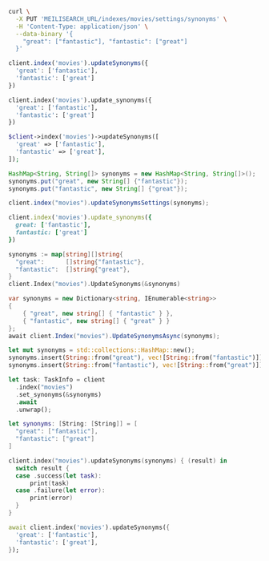 <CodeGroup>

```bash cURL
curl \
  -X PUT 'MEILISEARCH_URL/indexes/movies/settings/synonyms' \
  -H 'Content-Type: application/json' \
  --data-binary '{
    "great": ["fantastic"], "fantastic": ["great"]
  }'
```

```javascript JS
client.index('movies').updateSynonyms({
  'great': ['fantastic'],
  'fantastic': ['great']
})
```

```python Python
client.index('movies').update_synonyms({
  'great': ['fantastic'],
  'fantastic': ['great']
})
```

```php PHP
$client->index('movies')->updateSynonyms([
  'great' => ['fantastic'],
  'fantastic' => ['great'],
]);
```

```java Java
HashMap<String, String[]> synonyms = new HashMap<String, String[]>();
synonyms.put("great", new String[] {"fantastic"});
synonyms.put("fantastic", new String[] {"great"});

client.index("movies").updateSynonymsSettings(synonyms);
```

```ruby Ruby
client.index('movies').update_synonyms({
  great: ['fantastic'],
  fantastic: ['great']
})
```

```go Go
synonyms := map[string][]string{
  "great":      []string{"fantastic"},
  "fantastic":  []string{"great"},
}
client.Index("movies").UpdateSynonyms(&synonyms)
```

```csharp C#
var synonyms = new Dictionary<string, IEnumerable<string>>
{
    { "great", new string[] { "fantastic" } },
    { "fantastic", new string[] { "great" } }
};
await client.Index("movies").UpdateSynonymsAsync(synonyms);
```

```rust Rust
let mut synonyms = std::collections::HashMap::new();
synonyms.insert(String::from("great"), vec![String::from("fantastic")]);
synonyms.insert(String::from("fantastic"), vec![String::from("great")]);

let task: TaskInfo = client
  .index("movies")
  .set_synonyms(&synonyms)
  .await
  .unwrap();
```

```swift Swift
let synonyms: [String: [String]] = [
  "great": ["fantastic"],
  "fantastic": ["great"]
]

client.index("movies").updateSynonyms(synonyms) { (result) in
  switch result {
  case .success(let task):
      print(task)
  case .failure(let error):
      print(error)
  }
}
```

```dart Dart
await client.index('movies').updateSynonyms({
  'great': ['fantastic'],
  'fantastic': ['great'],
});
```
</CodeGroup>